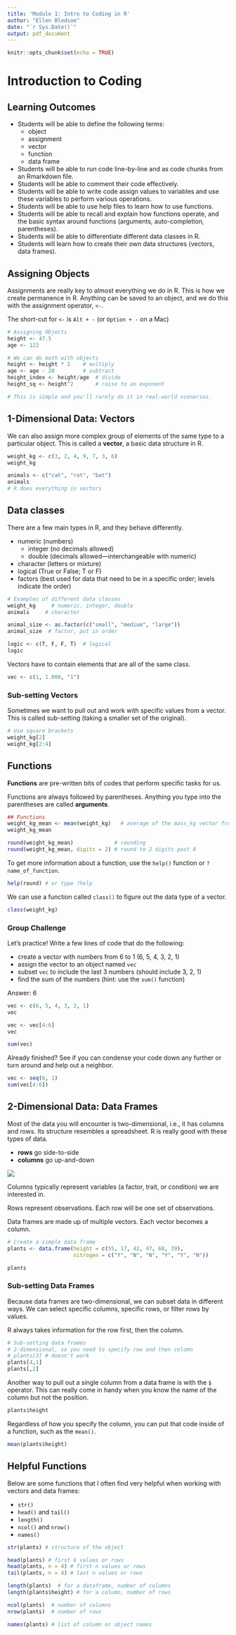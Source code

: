 ```yaml
---
title: 'Module 1: Intro to Coding in R'
author: "Ellen Bledsoe"
date: "`r Sys.Date()`"
output: pdf_document
---
```


```r
knitr::opts_chunk$set(echo = TRUE)
```

# Introduction to Coding

## Learning Outcomes

-   Students will be able to define the following terms:
    -   object
    -   assignment
    -   vector
    -   function
    -   data frame
-   Students will be able to run code line-by-line and as code chunks from an Rmarkdown file.
-   Students will be able to comment their code effectively.
-   Students will be able to write code assign values to variables and use these variables to perform various operations.
-   Students will be able to use help files to learn how to use functions.
-   Students will be able to recall and explain how functions operate, and the basic syntax around functions (arguments, auto-completion, parentheses).
-   Students will be able to differentiate different data classes in R.
-   Students will learn how to create their own data structures (vectors, data frames).

## Assigning Objects

Assignments are really key to almost everything we do in R. This is how we create permanence in R. Anything can be saved to an object, and we do this with the assignment operator, `<-`.

The short-cut for `<-` is `Alt + -` (or `Option + -` on a Mac)

```r
# Assigning Objects
height <- 47.5           
age <- 122

# We can do math with objects
height <- height * 2    # multiply
age <- age - 20         # subtract
height_index <- height/age  # divide
height_sq <- height^2       # raise to an exponent

# This is simple and you'll rarely do it in real-world scenarios. 
```

## 1-Dimensional Data: Vectors

We can also assign more complex group of elements of the same type to a particular object. This is called a **vector**, a basic data structure in R.

```r
weight_kg <- c(3, 2, 4, 9, 7, 3, 6)
weight_kg

animals <- c("cat", "rat", "bat")
animals
# R does everything in vectors
```

## Data classes

There are a few main types in R, and they behave differently.

-   numeric (numbers)
    -   integer (no decimals allowed)
    -   double (decimals allowed---interchangeable with numeric)
-   character (letters or mixture)
-   logical (True or False; T or F)
-   factors (best used for data that need to be in a specific order; levels indicate the order)

```r
# Examples of different data classes
weight_kg     # numeric, integer, double
animals     # character

animal_size <- as.factor(c("small", "medium", "large"))
animal_size  # factor, put in order 

logic <- c(T, F, F, T)  # logical
logic
```

Vectors have to contain elements that are all of the same class.

```r
vec <- c(1, 1.000, "1")
```

### Sub-setting Vectors

Sometimes we want to pull out and work with specific values from a vector. This is called sub-setting (taking a smaller set of the original).

```r
# Use square brackets
weight_kg[2]
weight_kg[2:4]
```

## Functions

**Functions** are pre-written bits of codes that perform specific tasks for us.

Functions are always followed by parentheses. Anything you type into the parentheses are called **arguments**.

```r
## Functions
weight_kg_mean <- mean(weight_kg)   # average of the mass_kg vector from above
weight_kg_mean

round(weight_kg_mean)             # rounding
round(weight_kg_mean, digits = 2) # round to 2 digits past 0
```

To get more information about a function, use the `help()` function or `?name_of_function`.

```r
help(round) # or type ?help
```

We can use a function called `class()` to figure out the data type of a vector.

```r
class(weight_kg)
```

### Group Challenge

Let's practice! Write a few lines of code that do the following:

-   create a vector with numbers from 6 to 1 (6, 5, 4, 3, 2, 1)
-   assign the vector to an object named `vec`
-   subset `vec` to include the last 3 numbers (should include 3, 2, 1)
-   find the sum of the numbers (hint: use the `sum()` function)

Answer: 6

```r
vec <- c(6, 5, 4, 3, 2, 1)
vec

vec <- vec[4:6]
vec

sum(vec)
```

Already finished? See if you can condense your code down any further or turn around and help out a neighbor.

```r
vec <- seq(6, 1)
sum(vec[4:6])
```

## 2-Dimensional Data: Data Frames

Most of the data you will encounter is two-dimensional, i.e., it has columns and rows. Its structure resembles a spreadsheet. R is really good with these types of data.

-   **rows** go side-to-side
-   **columns** go up-and-down

![](row_column.png)

Columns typically represent variables (a factor, trait, or condition) we are interested in.

Rows represent observations. Each row will be one set of observations.

Data frames are made up of multiple vectors. Each vector becomes a column.

```r
# Create a simple data frame
plants <- data.frame(height = c(55, 17, 42, 47, 68, 39),
                     nitrogen = c("Y", "N", "N", "Y", "Y", "N"))

plants
```

### Sub-setting Data Frames

Because data frames are two-dimensional, we can subset data in different ways. We can select specific columns, specific rows, or filter rows by values.

R always takes information for the row first, then the column.

```r
# Sub-setting data frames
# 2-dimensional, so you need to specify row and then column
# plants[3] # doesn't work
plants[4,1]
plants[,2]
```

Another way to pull out a single column from a data frame is with the `$` operator. This can really come in handy when you know the name of the column but not the position.

```r
plants$height
```

Regardless of how you specify the column, you can put that code inside of a function, such as the `mean()`.

```r
mean(plants$height)
```

## Helpful Functions

Below are some functions that I often find very helpful when working with vectors and data frames:

-   `str()`
-   `head()` and `tail()`
-   `length()`
-   `ncol()` and `nrow()`
-   `names()`

```r
str(plants) # structure of the object

head(plants) # first 6 values or rows
head(plants, n = 4) # first n values or rows
tail(plants, n = 4) # last n values or rows

length(plants)  # for a dataframe, number of columns
length(plants$height) # for a column, number of rows

ncol(plants)  # number of columns
nrow(plants)  # number of rows

names(plants) # list of column or object names
```

# 
